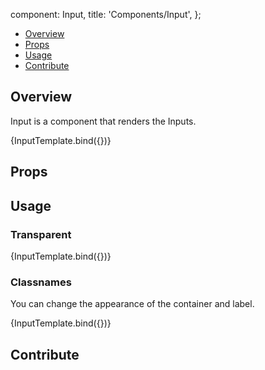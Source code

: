 

  component: Input,
  title: 'Components/Input',
};

<Meta title="Components/Input" component={Input} />


<Heading title="Input" componentRelativePath="Input/Input.jsx" />

- [Overview](#overview)
- [Props](#props)
- [Usage](#usage)
- [Contribute](#contribute)

## Overview

Input is a component that renders the Inputs.

<Canvas>
  <Story
    name="Overview"
    args={{
      label: 'Input',
    }}
  >
    {InputTemplate.bind({})}
  </Story>
</Canvas>

## Props

<ArgsTable of={Input} />

## Usage

### Transparent

<Canvas>
  <Story
    name="Transparent"
    args={{
      transparent: true,
    }}
  >
    {InputTemplate.bind({})}
  </Story>
</Canvas>

### Classnames

You can change the appearance of the container and label.

<Canvas>
  <Story
    name="ClassNames"
    args={{
      label: 'Input',
      containerClassName: 'bg-gray-500',
      labelClassName: 'text-yellow-500',
    }}
  >
    {InputTemplate.bind({})}
  </Story>
</Canvas>

## Contribute

<Footer componentRelativePath="Input/__stories__/input.stories.mdx" />
